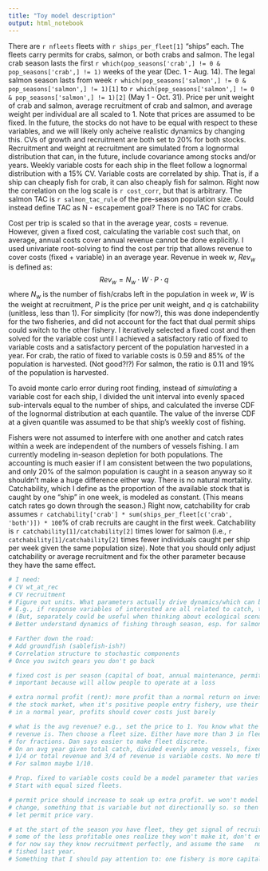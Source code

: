 ```yaml
---
title: "Toy model description"
output: html_notebook
---
```


There are `r nfleets` fleets with `r ships_per_fleet[1]` "ships" each. The fleets carry permits for crabs, salmon, or both crabs and salmon. The legal crab season lasts the first `r which(pop_seasons['crab',] != 0 & pop_seasons['crab',] != 1)` weeks of the year (Dec. 1 - Aug. 14). The legal salmon season lasts from week `r which(pop_seasons['salmon',] != 0 & pop_seasons['salmon',] != 1)[1]` to `r which(pop_seasons['salmon',] != 0 & pop_seasons['salmon',] != 1)[2]` (May 1 - Oct. 31). Price per unit weight of crab and salmon, average recruitment of crab and salmon, and average weight per individual are all scaled to 1. Note that prices are assumed to be fixed. In the future, the stocks do not have to be equal with respect to these variables, and we will likely only acheive realistic dynamics by changing this. CVs of growth and recruitment are both set to 20% for both stocks. Recruitment and weight at recruitment are simulated from a lognormal distribution that can, in the future, include covariance among stocks and/or years. Weekly variable costs for each ship in the fleet follow a lognormal distribution with a 15% CV. Variable costs are correlated by ship. That is, if a ship can cheaply fish for crab, it can also cheaply fish for salmon. Right now the correlation on the log scale is `r cost_corr`, but that is arbitrary. The salmon TAC is `r salmon_tac_rule` of the pre-season population size. Could instead define TAC as N - escapement goal? There is no TAC for crabs.

<!-- Fixed costs for the year (assumed to be constant in time) are calculated as 30% of average crab revenue and 10% of average salmon revenue. For crab, average revenue is calculated as the product of average weight, average recruitment, and price, divided by the number of ships targeting that stock (i.e., single permit fleet size plus dual permit fleet size). This assumes all recruits to the fishery are caught in an average year. Note this never *actually* happens, because only a fraction of the remaining stock is caught each week. For salmon, that quantity is further multiplied by the proportion of recruitment at which the total allowable catch (TAC) is set, assumed to be `r salmon_tac_rule`. This assumes that the entire TAC is caught in an average year (which can actually happen). -->

Cost per trip is scaled so that in the average year, costs = revenue. However, given a fixed cost, calculating the variable cost such that, on average, annual costs cover annual revenue cannot be done explicitly. I used univariate root-solving to find the cost per trip that allows revenue to cover costs (fixed + variable) in an average year. Revenue in week $w$, $Rev_w$ is defined as:
$$Rev_w = N_w \cdot W \cdot P \cdot  q $$
where $N_w$ is the number of fish/crabs left in the population in week $w$, $W$ is the weight at recruitment, $P$ is the price per unit weight, and $q$ is catchability (unitless, less than 1). 
For simplicity (for now?), this was done independently for the two fisheries, and did not account for the fact that dual permit ships could switch to the other fishery. I iteratively selected a fixed cost and then solved for the variable cost until I achieved a satisfactory ratio of fixed to variable costs and a satisfactory percent of the population harvested in a year. For crab, the ratio of fixed to variable costs is 0.59 and 85% of the population is harvested. (Not good?!?) For salmon, the ratio is 0.11 and 19% of the population is harvested.

To avoid monte carlo error during root finding, instead of *simulating* a variable cost for each ship, I divided the unit interval into evenly spaced sub-intervals equal to the number of ships, and calculated the inverse CDF of the lognormal distribution at each quantile. The value of the inverse CDF at a given quantile was assumed to be that ship's weekly cost of fishing.

Fishers were not assumed to interfere with one another and catch rates within a week are independent of the numbers of vessels fishing. I am currently modeling in-season depletion for both populations. The accounting is much easier if I am consistent between the two populations, and only 20% of the salmon population is caught in a season anyway so it shouldn't make a huge difference either way. There is no natural mortality. Catchability, which I define as the proportion of the available stock that is caught by one "ship" in one week, is modeled as constant. (This means catch rates go down through the season.) Right now, catchability for crab assumes `r catchability['crab'] * sum(ships_per_fleet[c('crab', 'both')]) * 100`% of crab recruits are caught in the first week. Catchability is `r catchability[1]/catchability[2]` times lower for salmon (i.e., `r catchability[1]/catchability[2]` times fewer individuals caught per ship per week given the same population size). Note that you should only adjust catchability or average recruitment and fix the other parameter because they have the same effect.


```r
# I need:
# CV wt_at_rec
# CV recruitment
# Figure out units. What parameters actually drive dynamics/which can be fixed to 1?
# E.g., if response variables of interested are all related to catch, then catchability and biomass influence results jointly, never separately
# (But, separately could be useful when thinking about ecological scenarios down the road)
# Better understand dynamics of fishing through season, esp. for salmon, for tuning

# Farther down the road:
# Add groundfish (sablefish-ish?)
# Correlation structure to stochastic components
# Once you switch gears you don't go back

# fixed cost is per season (capital of boat, annual maintenance, permits
# important because will allow people to operate at a loss

# extra normal profit (rent): more profit than a normal return on investment, like
# the stock market, when it's positive people entry fishery, use their licenses
# in a normal year, profits should cover costs just barely

# what is the avg revenue? e.g., set the price to 1. You know what the avg. total
# revenue is. Then choose a fleet size. Either have more than 3 in fleet or allow
# for fractions. Dan says easier to make fleet discrete. 
# On an avg year given total catch, divided evenly among vessels, fixed costs are
# 1/4 or total revenue and 3/4 of revenue is variable costs. No more than 1/3.
# For salmon maybe 1/10. 

# Prop. fixed to variable costs could be a model parameter that varies by fishery.
# Start with equal sized fleets. 

# permit price should increase to soak up extra profit. we won't model unidirectional
# change, something that is variable but not directionally so. so then we won't 
# let permit price vary. 

# at the start of the season you have fleet, they get signal of recruitment,
# some of the less profitable ones realize they won't make it, don't enter.
# for now say they know recruitment perfectly, and assume the same   number of vessels that 
# fished last year.
# Something that I should pay attention to: one fishery is more capital intensive

```
